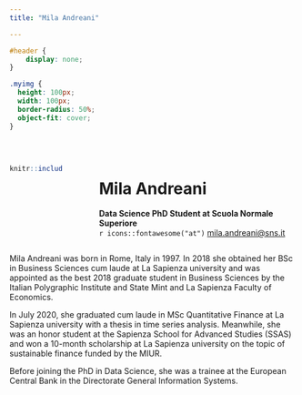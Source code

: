 ```yaml
---
title: "Mila Andreani"

---
```


```css
#header {
    display: none;
}
```

```css
.myimg {
  height: 100px;
  width: 100px;
  border-radius: 50%;
  object-fit: cover;
}
```
<br>

:::: {.columns}

::: {.column width="20%"}
```r
knitr::include_graphics("images/andreani.jpeg")
``` 
:::

::: {.column width="5%"}

:::

::: {.column width="75%"}
# Mila Andreani

**Data Science PhD Student at Scuola Normale Superiore**
<!-- <br> -->
<!-- `r icons::fontawesome("blog")` [website](https://people.unipi.it/nicola_salvati/) -->
<br>
`r icons::fontawesome("at")` [mila.andreani@sns.it](mailto:mila.andreani@sns.it)
:::

::::

Mila Andreani was born in Rome, Italy in 1997. In 2018 she obtained her BSc in Business Sciences cum laude at La Sapienza university and was appointed as the best 2018 graduate student in Business Sciences by the Italian Polygraphic Institute and State Mint and La Sapienza Faculty of Economics.

In July 2020, she graduated cum laude in MSc Quantitative Finance at La Sapienza university with a thesis in time series analysis. Meanwhile, she was an honor student at the Sapienza School for Advanced Studies (SSAS) and won a 10-month scholarship at La Sapienza university on the topic of sustainable finance funded by the MIUR.

Before joining the PhD in Data Science, she was a trainee at the European Central Bank in the Directorate General Information Systems.
